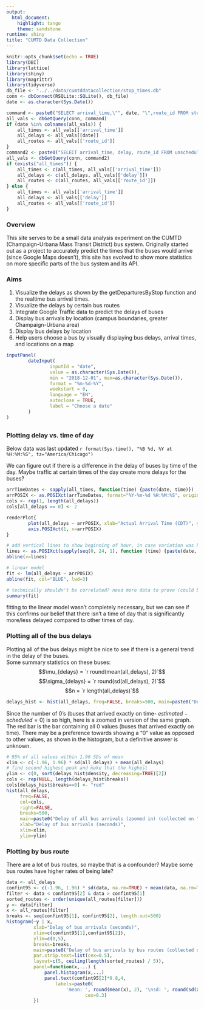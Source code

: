```yaml
--- 
output: 
  html_document: 
    highlight: tango
    theme: sandstone
runtime: shiny
title: "CUMTD Data Collection"
---
```


```r
knitr::opts_chunk$set(echo = TRUE)
library(DBI)
library(lattice)
library(shiny)
library(magrittr)
library(tidyverse)
db_file <- "../../data/cumtddatacollection/stop_times.db"
conn <- dbConnect(RSQLite::SQLite(), db_file)
date <- as.character(Sys.Date())

command <- paste0("SELECT arrival_time,\"", date, "\",route_id FROM stop_times WHERE \"", date, "\" IS NOT NULL")
all_vals <- dbGetQuery(conn, command)
if (date %in% colnames(all_vals)) {
	all_times <- all_vals[['arrival_time']]
	all_delays <- all_vals[[date]]
	all_routes <- all_vals[['route_id']]
}
command2 <- paste0("SELECT arrival_time, delay, route_id FROM unscheduled_stops WHERE arrival_date LIKE \"", date, "\"")
all_vals <- dbGetQuery(conn, command2)
if (exists("all_times")) {
	all_times <- c(all_times, all_vals[['arrival_time']])
	all_delays <- c(all_delays, all_vals[['delay']])
	all_routes <- c(all_routes, all_vals[['route_id']])
} else {
	all_times <- all_vals[['arrival_time']]
	all_delays <- all_vals[['delay']]
	all_routes <- all_vals[['route_id']]
}
```

### Overview

This site serves to be a small data analysis experiment on the CUMTD (Champaign-Urbana Mass Transit District) bus system. Originally started out as a project to accurately predict the times that the buses would arrive (since Google Maps doesn't), this site has evolved to show more statistics on more specific parts of the bus system and its API.

<h3>Aims</h3>
1. Visualize the delays as shown by the getDeparturesByStop function and the realtime bus arrival times.
2. Visualize the delays by certain bus routes
3. Integrate Google Traffic data to predict the delays of buses
4. Display bus arrivals by location (campus boundaries, greater Champaign-Urbana area)
5. Display bus delays by location
6. Help users choose a bus by visually displaying bus delays, arrival times, and locations on a map

```r
inputPanel(
        dateInput(
                inputId = "date", 
                value = as.character(Sys.Date()), 
                min = "2018-12-01", max=as.character(Sys.Date()),
                format = "%m-%d-%Y",
                weekstart = 0,
                language = "EN",
                autoclose = TRUE,
                label = "Choose a date"
        )
)
```
## {.tabset}

### Plotting delay vs. time of day

Below data was last updated `r format(Sys.time(), "%B %d, %Y at %H:%M:%S", tz="America/Chicago")`

We can figure out if there is a difference in the delay of buses by time of the day. Maybe traffic at certain times of the day create more delays for the buses?

```r
arrTimeDates <- sapply(all_times, function(time) {paste(date, time)})
arrPOSIX <- as.POSIXct(arrTimeDates, format="%Y-%m-%d %H:%M:%S", origin="1960-01-01")
cols <- rep(1, length(all_delays))
cols[all_delays == 0] <- 2

renderPlot{
        plot(all_delays ~ arrPOSIX, xlab="Actual Arrival Time (CDT)", ylab="Delay (sec)", main=paste("Delay of buses over Time of Day on", date), las=1, pch=20, col=cols)
        axis.POSIXct(1, x=arrPOSIX)
}

# add vertical lines to show beginning of hour, in case variation was higher at the beginnning of the hour
lines <- as.POSIXct(sapply(seq(0, 24, 1), function (time) {paste(date, time)}), format="%Y-%m-%d %H")
abline(v=lines)

# linear model
fit <- lm(all_delays ~ arrPOSIX)
abline(fit, col="BLUE", lwd=3)

# technically shouldn't be correlated? need more data to prove (could be sample size causing less variability)
summary(fit)
```

fitting to the linear model wasn't completely necessary, but we can see if this confirms our belief that there isn't a time of day that is significantly more/less delayed compared to other times of day.

### Plotting all of the bus delays

Plotting all of the bus delays might be nice to see if there is a general trend in the delay of the buses.     
Some summary statistics on these buses:
$$\mu_{delays} = `r round(mean(all_delays), 2)`$$
$$\sigma_{delays} = `r round(sd(all_delays), 2)`$$
$$n = `r length(all_delays)`$$

``` r
delays_hist <- hist(all_delays, freq=FALSE, breaks=500, main=paste0("Delay of all bus arrivals (collected on ", date, ")"), xlab="Delay of bus arrivals (seconds)")
```

Since the number of 0's (buses that arrived exactly on time- $estimated - scheduled = 0$) is so high, here is a zoomed in version of the same graph. The red bar is the bar containing all 0 values (buses that arrived exactly on time). There may be a preference towards showing a "0" value as opposed to other values, as shown in the histogram, but a definitive answer is unknown.

``` r
# 95% of all values within 1.96 SDs of mean
xlim <- c(-1.96, 1.96) * sd(all_delays) + mean(all_delays)
# find second highest peak and make that the highest
ylim <- c(0, sort(delays_hist$density, decreasing=TRUE)[2])
cols <- rep(NULL, length(delays_hist$breaks))
cols[delays_hist$breaks==0] <- "red"
hist(all_delays,
     freq=FALSE,
     col=cols,
     right=FALSE,
     breaks=500, 
     main=paste0("Delay of all bus arrivals (zoomed in) (collected on ", date, ")"), 
     xlab="Delay of bus arrivals (seconds)", 
     xlim=xlim, 
     ylim=ylim)
```

### Plotting by bus route

There are a lot of bus routes, so maybe that is a confounder? Maybe some bus routes have higher rates of being late?

```r
data <- all_delays
confint95 <- c(-1.96, 1.96) * sd(data, na.rm=TRUE) + mean(data, na.rm=TRUE)
filter <- data < confint95[2] & data > confint95[1]
sorted_routes <- order(unique(all_routes[filter]))
y <- data[filter]
x <- all_routes[filter]
breaks <- seq(confint95[1], confint95[2], length.out=500)
histogram(~y | x,
          xlab="Delay of bus arrivals (seconds)",
          xlim=c(confint95[1],confint95[2]),
          ylim=c(0,5),
          breaks=breaks,
          main=paste0("Delay of bus arrivals by bus routes (collected on ", date, ")"),
          par.strip.text=list(cex=0.5),
          layout=c(5, ceiling(length(sorted_routes) / 5)),
          panel=function(x,...) {
              panel.histogram(x,...)
              panel.text(confint95[2]*0.8,4,
                  labels=paste0(
                      'mean: ', round(mean(x), 2), '\nsd: ', round(sd(x), 2), '\nn: ', length(x)),
                             cex=0.3)
          })
```
